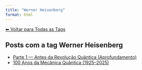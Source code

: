 ```yaml
---
title: "Werner Heisenberg"
format: html
---
```


[⬅ Voltar para Todas as Tags](../tags.qmd)

## Posts com a tag **Werner Heisenberg**

- [Parte 1 — Antes da Revolução Quântica (Aprofundamento)](/posts/fisica/parte-1-mecanica-quantica.html)
- [100 Anos da Mecânica Quântica (1925–2025)](/posts/fisica/100-anos-mecanica-quantica.html)
